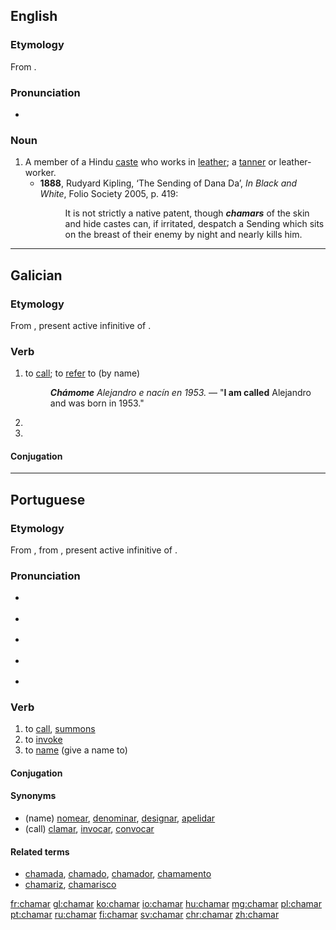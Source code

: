 ==English==
===Etymology===
From {{etyl|hi|en}} {{term|चमार||tr=camār|tanner|lang=hi}}.

===Pronunciation===
*{{a|UK}} {{IPA|/tʃəˈmɑː/}}

===Noun===
{{en-noun}}

# A member of a Hindu [[caste]] who works in [[leather]]; a [[tanner]] or leather-worker.
#*'''1888''', Rudyard Kipling, ‘The Sending of Dana Da’, ''In Black and White'', Folio Society 2005, p. 419:
#*:It is not strictly a native patent, though '''''chamars''''' of the skin and hide castes can, if irritated, despatch a Sending which sits on the breast of their enemy by night and nearly kills him.

----

==Galician==

===Etymology===
From {{etyl|la|gl}} {{term|clāmāre|lang=la}}, present active infinitive of {{term|clamō||cry out|lang=la}}.

===Verb===
{{gl-verb|cham|ar}}

# to [[call]]; to [[refer]] to (by name)
#: '''''Chámome''' Alejandro e nacín en 1953.'' — "'''I am called''' Alejandro and was born in 1953."
# {{conjugation of|chamar||1|and|3|s|fut|sub|lang=gl}}
# {{conjugation of|chamar||1|and|3|s|personal|inf|lang=gl}}

====Conjugation====
{{gl-conj-ar|cham}}

----

==Portuguese==

===Etymology===
From {{etyl|roa-opt|pt}} {{term|chamar||call|lang=roa-opt}}, from {{etyl|la|pt}} {{term|clamāre|lang=la}}, present active infinitive of {{term|clamō|lang=la}}.

===Pronunciation===
* {{a|Portugal}} {{IPA|[ʃɐ.ˈmaɾ]|lang=pt}}
* {{a|Paulista}} {{IPA|[ʃa.ˈma(ɹ)]|lang=pt}}
* {{a|South Brazil}} {{IPA|[ʃa.ˈma(ɻ)]|lang=pt}}
* {{a|Carioca}} {{IPA|[ʃɜ.ˈma(χ)]|lang=pt}}
* {{a|Nordestino}} {{IPA|[ʃɜ.ˈmaː]|lang=pt}}

===Verb===
{{pt-verb|cham|ar}}

# to [[call]], [[summons]]
# to [[invoke]]
# to [[name]] (give a name to)

====Conjugation====
{{pt-conj|cham|ar}}

====Synonyms====
* (name) [[nomear]], [[denominar]], [[designar]], [[apelidar]]
* (call) [[clamar]], [[invocar]], [[convocar]]

====Related terms====
* [[chamada]], [[chamado]], [[chamador]], [[chamamento]]
* [[chamariz]], [[chamarisco]]

[[fr:chamar]]
[[gl:chamar]]
[[ko:chamar]]
[[io:chamar]]
[[hu:chamar]]
[[mg:chamar]]
[[pl:chamar]]
[[pt:chamar]]
[[ru:chamar]]
[[fi:chamar]]
[[sv:chamar]]
[[chr:chamar]]
[[zh:chamar]]